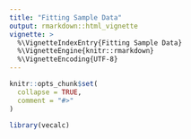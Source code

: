```yaml
---
title: "Fitting Sample Data"
output: rmarkdown::html_vignette
vignette: >
  %\VignetteIndexEntry{Fitting Sample Data}
  %\VignetteEngine{knitr::rmarkdown}
  %\VignetteEncoding{UTF-8}
---
```


```r
knitr::opts_chunk$set(
  collapse = TRUE,
  comment = "#>"
)
```

```r
library(vecalc)
```
